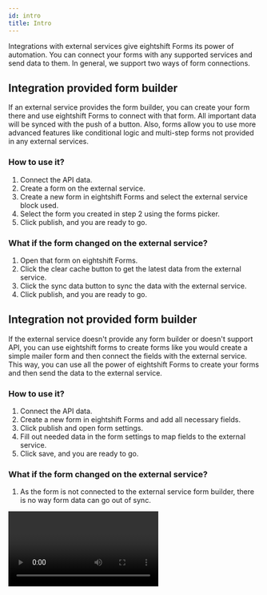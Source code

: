 ```yaml
---
id: intro
title: Intro
---
```



Integrations with external services give eightshift Forms its power of automation. You can connect your forms with any supported services and send data to them. In general, we support two ways of form connections.

## Integration provided form builder

If an external service provides the form builder, you can create your form there and use eightshift Forms to connect with that form. All important data will be synced with the push of a button. Also, forms allow you to use more advanced features like conditional logic and multi-step forms not provided in any external services.

### How to use it?
1. Connect the API data.
2. Create a form on the external service.
3. Create a new form in eightshift Forms and select the external service block used.
4. Select the form you created in step 2 using the forms picker.
5. Click publish, and you are ready to go.

### What if the form changed on the external service?
1. Open that form on eightshift Forms.
2. Click the clear cache button to get the latest data from the external service.
3. Click the sync data button to sync the data with the external service.
4. Click publish, and you are ready to go.

## Integration not provided form builder

If the external service doesn't provide any form builder or doesn't support API, you can use eightshift forms to create forms like you would create a simple mailer form and then connect the fields with the external service. This way, you can use all the power of eightshift Forms to create your forms and then send the data to the external service.

### How to use it?
1. Connect the API data.
2. Create a new form in eightshift Forms and add all necessary fields.
3. Click publish and open form settings.
4. Fill out needed data in the form settings to map fields to the external service.
5. Click save, and you are ready to go.

### What if the form changed on the external service?
1. As the form is not connected to the external service form builder, there is no way form data can go out of sync.

<Video type='forms' video='integrations'/>
<Video type='forms' video='integrationsSync' useTitle={false} />
